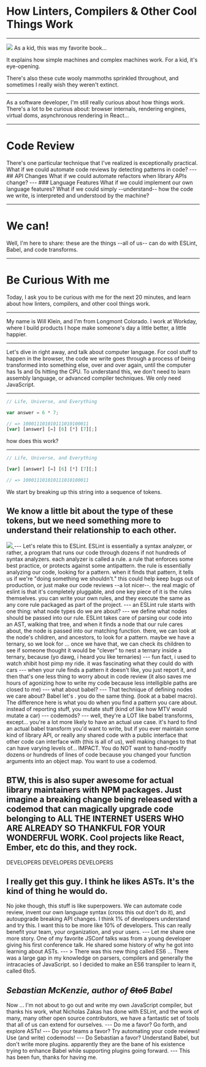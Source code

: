 

# How Linters, Compilers & Other Cool Things Work

---

<Image src="book.jpg" />

<Notes>
  As a kid, this was my favorite book...

  It explains how simple machines and complex machines work. For a kid, it's eye-opening.

  There's also these cute wooly mammoths sprinkled throughout, and sometimes I really wish they weren't extinct.
</Notes>

---

<Notes>
  As a software developer, I'm still really curious about how things work. There's a lot to be curious about: browser internals, rendering engines, virtual doms, asynchronous rendering in React...
</Notes>

---

# Code Review

<Notes>
  There's one particular technique that I've realized is exceptionally practical. What if we could automate code reviews by detecting patterns in code?
</Notes>
---
## API Changes

<Notes>
   What if we could automate refactors when library APIs change?
</Notes>
---
### Language Features

<Notes>
   What if we could implement our own language features? What if we could simply --understand-- how the code we write, is interpreted and understood by the machine?
</Notes>

---

# We can!

<Notes>
Well, I'm here to share: these are the things --all of us-- can do with ESLint, Babel, and code transforms.
</Notes>

---


# Be Curious With me

<Notes>
Today, I ask you to be curious with me for the next 20 minutes, and learn about how linters, compilers, and other cool things work.
</Notes>

---


<Notes>
My name is Will Klein, and I'm from Longmont Colorado. I work at Workday, where I build products I hope make someone's day a little better, a little happier.
</Notes>

---


<Notes>
Let's dive in right away, and talk about computer language. For cool stuff to happen in the browser, the code we write goes through a process of being transformed into something else, over and over again, until the computer has 1s and 0s hitting the CPU. To understand this, we don't need to learn assembly language, or advanced compiler techniques. We only need JavaScript.
</Notes>

---

```javascript
// Life, Universe, and Everything

var answer = 6 * 7;

// => 100011101010111010100011
[var] [answer] [=] [6] [*] [7][;]

```

<Notes>
  how does this work?
</Notes>

---

```javascript
// Life, Universe, and Everything

[var] [answer] [=] [6] [*] [7][;]

// => 100011101010111010100011

```

<Notes>
  We start by breaking up this string into a sequence of tokens.

  We know a little bit about the type of these tokens, but we need something more to understand their relationship to each other.
</Notes>
---



<Fit>
  <a href="https://astexplorer.net/" target="_blank">
    <Image src="tree.png" />
  </a>
</Fit>
---

<Notes>
Let's relate this to ESLint. ESLint is essentially a syntax analyzer, or rather, a program that runs our code through dozens if not hundreds of syntax analyzers. each analyzer is called a rule. a rule that enforces some best practice, or protects against some antipattern. the rule is essentially analyzing our code, looking for a pattern. when it finds that pattern, it tells us if we're "doing something we shouldn't." this could help keep bugs out of production, or just make our code reviews --a lot nicer--. the real magic of eslint is that it's completely pluggable, and one key piece of it is the rules themselves. you can write your own rules, and they execute the same as any core rule packaged as part of the project.
</Notes>
---


<Notes>
an ESLint rule starts with one thing: what node types do we are about?
</Notes>
---


<Notes>
we define what nodes should be passed into our rule. ESLint takes care of parsing our code into an AST, walking that tree, and when it finds a node that our rule cares about, the node is passed into our matching function. there, we can look at the node's children, and ancestors, to look for a pattern. maybe we have a ternary, so we look for ... once we have that, we can check its children to see if someone thought it would be "clever" to nest a ternary inside a ternary, because (yo dawg, i heard you like ternaries)
</Notes>
---


<Notes>
fun fact, i used to watch xhibit host pimp my ride. it was fascinating what they could do with cars
</Notes>
---


<Notes>
when your rule finds a pattern it doesn't like, you just report it, and then that's one less thing to worry about in code review (it also saves me hours of agonizing how to write my code because less intelligible paths are closed to me)
</Notes>
---


<Notes>
what about babel?
</Notes>
---


<Notes>
That technique of defining nodes we care about? Babel let's . you do the same thing. (look at a babel macro). The difference here is what you do when you find a pattern you care about. instead of reporting stuff, you mutate stuff (kind of like how MTV would mutate a car)
</Notes>
---


<Notes>
codemods?
</Notes>
---


<Notes>
well, they're a LOT like babel transforms, except... you're a lot more likely to have an actual use case. it's hard to find an actual babel transform you'd want to write, but if you ever maintain some kind of library API, or really any shared code with a public interface that other code can interface with (this is all of us), well making changes to that can have varying levels of... IMPACT. You do NOT want to hand-modify dozens or hundreds of lines of code because you changed your function arguments into an object map. You want to use a codemod.

BTW, this is also super awesome for actual library maintainers with NPM packages. Just imagine a breaking change being released with a codemod that can magically upgrade code belonging to ALL THE INTERNET USERS WHO ARE ALREADY SO THANKFUL FOR YOUR WONDERFUL WORK. Cool projects like React, Ember, etc do this, and they rock.
</Notes>
---


<Notes>
DEVELOPERS DEVELOPERS DEVELOPERS

I really get this guy. I think he likes ASTs. It's the kind of thing he would do.
</Notes>
---


<Notes>
No joke though, this stuff is like superpowers. We can automate code review, invent our own language syntax (cross this out don't do it), and autoupgrade breaking API changes. I think 1% of developers understand and try this. I want this to be more like 10% of developers. This can really benefit your team, your organization, and your users.
</Notes>
---

<Notes>
Let me share one more story. One of my favorite JSConf talks was from a young developer giving his first conference talk. He shared some history of why he got into learning about ASTs.
</Notes>
---
> There was this new thing called ES6 ... There was a large gap in my knowledge on parsers, compilers and generally the intracacies of JavaScript. so I decided to make an ES6 transpiler to learn it, called 6to5.

<Cite>Sebastian McKenzie, author of <strike>6to5</strike> Babel</Cite>
---


<Notes>
Now ... I'm not about to go out and write my own JavaScript compiler, but thanks his work, what Nicholas Zakas has done with ESLint, and the work of many, many other open source contributors, we have a fantastic set of tools that all of us can extend for ourselves.
</Notes>
---


<Notes>
Do me a favor? Go forth, and explore ASTs!
</Notes>
---


<Notes>
Do your teams a favor? Try automating your code reviews! Use (and write) codemods!
</Notes>
---

<Notes>
Do Sebastian a favor? Understand Babel, but don't write more plugins. apparently they are the bane of his existence trying to enhance Babel while supporting plugins going forward.
</Notes>
---

<Notes>
This has been fun, thanks for having me.
</Notes>